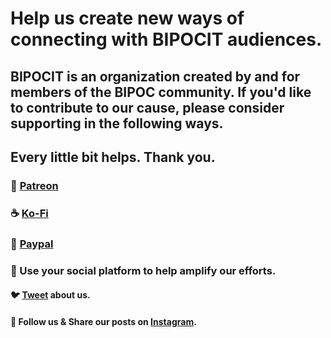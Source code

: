 # Help us create new ways of connecting with BIPOCIT audiences.

## BIPOCIT is an organization created by and for members of the BIPOC community. If you'd like to contribute to our cause, please consider supporting in the following ways.
## Every little bit helps. Thank you.

### 🤝 <a href="https://www.patreon.com/bipocit">Patreon</a>
### ☕️ <a href="https://ko-fi.com/bipocit">Ko-Fi</a>
### 💸 <a href="https://www.paypal.com/paypalme2/bipocit">Paypal</a>
### 📲 Use your social platform to help amplify our efforts.
#### 🐦 <a href="https://twitter.com/BIPOCIT">Tweet</a> about us.
#### 📸 Follow us & Share our posts on <a href=" https://www.instagram.com/bipocit/">Instagram</a>.